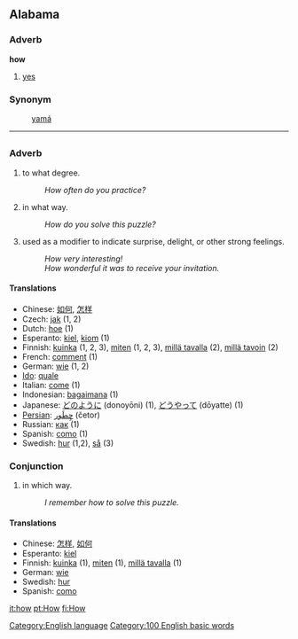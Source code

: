 ==Alabama==
===Adverb===
'''how'''
# [[yes]]

===Synonym===
:[[yamá]]

----

=={{en}}==
[[Category:English language]]
===Adverb===
#to what degree.
#: ''How often do you practice?''
#in what way.
#: ''How do you solve this puzzle?''
#used as a modifier to indicate surprise, delight, or other strong feelings.
#: ''How very interesting!''
#: ''How wonderful it was to receive your invitation.''

==== Translations ====
*Chinese: [[如何]], [[怎样]]
*Czech: [[jak]] (1, 2)
*Dutch: [[hoe]] (1)
*Esperanto: [[kiel]], [[kiom]] (1)
*Finnish: [[kuinka]] (1, 2, 3), [[miten]] (1, 2, 3), [[millä tavalla]] (2), [[millä tavoin]] (2)
*French: [[comment]] (1)
*German: [[wie]] (1, 2)
*[[Ido]]: [[quale]]
*Italian: [[come]] (1)
*Indonesian: [[bagaimana]] (1)
*Japanese: [[どのように]] (donoyōni) (1), [[どうやって]] (dōyatte) (1)
*[[Persian]]: [[چِطَور]] (četor)
*Russian: [[как]] (1)
*Spanish: [[como]] (1)
*Swedish: [[hur]] (1,2), [[så]] (3)

===Conjunction===
#in which way.
#: ''I remember how to solve this puzzle.''

====Translations====
*Chinese: [[怎样]], [[如何]]
*Esperanto: [[kiel]]
*Finnish: [[kuinka]] (1), [[miten]] (1), [[millä tavalla]] (1)
*German: [[wie]]
*Swedish: [[hur]]
*Spanish: [[como]]

[[Category:100 English basic words]]

[[it:how]]
[[pt:How]]
[[fi:How]]